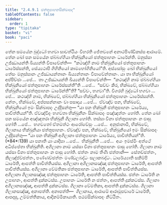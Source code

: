 ```yaml
---
title: "2.4.9.1 ඡත්තුපාහනසික්ඛාපද"
tableOfContents: false
sidebar:
  order: 1
type: "tipitaka"
basket: "vi"
book: "paci"
---
```



<DynamicBreadcrumb />

<Division number="1178" book="paci">

<Paragraph number="3425" book="paci">
තේන සමයේන බුද්ධෝ භගවා සාවත්ථියං විහරති ජේතවනේ අනාථපිණ්ඩිකස්ස ආරාමේ. තේන ඛෝ පන සමයේන ඡබ්බග්ගියා භික්ඛුනියෝ ඡත්තුපාහනං ධාරේන්ති. මනුස්සා උජ්ඣායන්ති ඛිය්‍යන්ති විපාචේන්ති—  “කථඤ්හි නාම භික්ඛුනියෝ ඡත්තුපාහනං ධාරේස්සන්ති, සේය්‍යථාපි ගිහිනියෝ කාමභෝගිනියෝ”ති.
</Paragraph>

<Paragraph number="3426" book="paci">
අස්සෝසුං ඛෝ භික්ඛුනියෝ තේසං මනුස්සානං උජ්ඣායන්තානං ඛිය්‍යන්තානං විපාචේන්තානං. යා තා භික්ඛුනියෝ අප්පිච්ඡා …පේ…  තා උජ්ඣායන්ති ඛිය්‍යන්ති විපාචේන්ති—  “කථඤ්හි නාම ඡබ්බග්ගියා භික්ඛුනියෝ ඡත්තුපාහනං ධාරේස්සන්තී”ති …පේ…  “සච්චං කිර, භික්ඛවේ, ඡබ්බග්ගියා භික්ඛුනියෝ ඡත්තුපාහනං ධාරේන්තී”ති? “සච්චං, භගවා”ති. විගරහි බුද්ධෝ භගවා …පේ…  කථඤ්හි නාම, භික්ඛවේ, ඡබ්බග්ගියා භික්ඛුනියෝ ඡත්තුපාහනං ධාරේස්සන්ති. නේතං, භික්ඛවේ, අප්පසන්නානං වා පසාදාය …පේ…  ඒවඤ්ච පන, භික්ඛවේ, භික්ඛුනියෝ ඉමං සික්ඛාපදං උද්දිසන්තු—
</Paragraph>

<Paragraph number="3427" book="paci">
<Emphasis>“යා පන භික්ඛුනී ඡත්තුපාහනං ධාරේය්‍ය, පාචිත්තියන්”</Emphasis>ති.
</Paragraph>

<Paragraph number="3428" book="paci">
ඒවඤ්චිදං භගවතා භික්ඛුනීනං සික්ඛාපදං පඤ්ඤත්තං හෝති.
</Paragraph>

</Division>
<Division number="1179" book="paci">

<Paragraph number="3429" book="paci">
තේන ඛෝ පන සමයේන අඤ්ඤතරා භික්ඛුනී ගිලානා හෝති. තස්සා විනා ඡත්තුපාහනං න ඵාසු හෝති …පේ…  භගවතෝ ඒතමත්ථං ආරෝචේසුං …පේ…  අනුජානාමි, භික්ඛවේ, ගිලානාය භික්ඛුනියා ඡත්තුපාහනං. ඒවඤ්ච පන, භික්ඛවේ, භික්ඛුනියෝ ඉමං සික්ඛාපදං උද්දිසන්තු—
</Paragraph>

</Division>
<Division number="1180" book="paci">

<Paragraph number="3430" book="paci">
<Emphasis>“යා පන භික්ඛුනී අගිලානා ඡත්තුපාහනං ධාරේය්‍ය, පාචිත්තියන්”</Emphasis>ති. (*84*:<Emphasis>139</Emphasis>)
</Paragraph>

</Division>
<Division number="1181" book="paci">

<Paragraph number="3431" book="paci">
<Emphasis>යා පනා</Emphasis>ති යා යාදිසා …පේ…  <Emphasis>භික්ඛුනී</Emphasis>ති …පේ…  අයං ඉමස්මිං අත්ථේ අධිප්පේතා භික්ඛුනීති.
</Paragraph>

<Paragraph number="3432" book="paci">
<Emphasis>අගිලානා</Emphasis> නාම යස්සා විනා ඡත්තුපාහනං ඵාසු හෝති.
</Paragraph>

<Paragraph number="3433" book="paci">
<Emphasis>ගිලානා</Emphasis> නාම යස්සා විනා ඡත්තුපාහනං න ඵාසු හෝති.
</Paragraph>

<Paragraph number="3434" book="paci">
<Emphasis>ඡත්තං</Emphasis> නාම තීණි ඡත්තානි—  සේතච්ඡත්තං, කිලඤ්ජච්ඡත්තං, පණ්ණච්ඡත්තං මණ්ඩලබද්ධං සලාකබද්ධං. <Emphasis>ධාරේය්‍යා</Emphasis>ති සකිම්පි ධාරේති, ආපත්ති පාචිත්තියස්ස.
</Paragraph>

</Division>
<Division number="1182" book="paci">

<Paragraph number="3435" book="paci">
අගිලානා අගිලානසඤ්ඤා ඡත්තුපාහනං ධාරේති, ආපත්ති පාචිත්තියස්ස. අගිලානා වේමතිකා ඡත්තුපාහනං ධාරේති, ආපත්ති පාචිත්තියස්ස. අගිලානා ගිලානසඤ්ඤා ඡත්තුපාහනං ධාරේති, ආපත්ති පාචිත්තියස්ස.
</Paragraph>

<Paragraph number="3436" book="paci">
ඡත්තං ධාරේති න උපාහනං, ආපත්ති දුක්කටස්ස. උපාහනං ධාරේති න ඡත්තං, ආපත්ති දුක්කටස්ස. ගිලානා අගිලානසඤ්ඤා, ආපත්ති දුක්කටස්ස. ගිලානා වේමතිකා, ආපත්ති දුක්කටස්ස. ගිලානා ගිලානසඤ්ඤා, අනාපත්ති.
</Paragraph>

</Division>
<Division number="1183" book="paci">

<Paragraph number="3437" book="paci">
අනාපත්ති—  ගිලානාය, ආරාමේ ආරාමූපචාරේ ධාරේති, ආපදාසු, උම්මත්තිකාය, ආදිකම්මිකායාති.

</Paragraph>
</Division>

<Paragraph number="3438" type="center" book="paci">
පඨමසික්ඛාපදං නිට්ඨිතං.
</Paragraph>